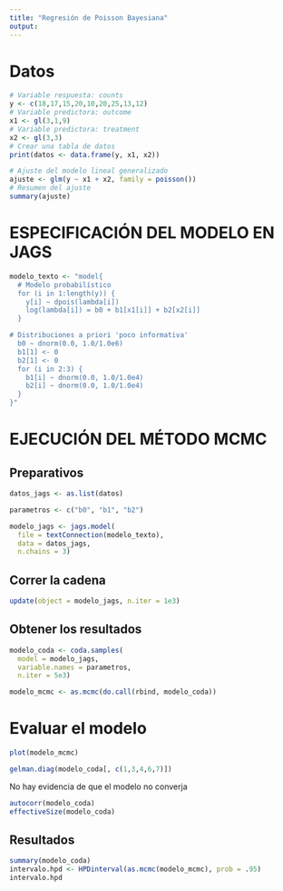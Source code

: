 ```yaml
---
title: "Regresión de Poisson Bayesiana"
output: 
---
```


# Datos

```r
# Variable respuesta: counts
y <- c(18,17,15,20,10,20,25,13,12)
# Variable predictora: outcome
x1 <- gl(3,1,9)
# Variable predictora: treatment
x2 <- gl(3,3)
# Crear una tabla de datos
print(datos <- data.frame(y, x1, x2))
```

```r
# Ajuste del modelo lineal generalizado
ajuste <- glm(y ~ x1 + x2, family = poisson())
# Resumen del ajuste
summary(ajuste)
```

# ESPECIFICACIÓN DEL MODELO EN JAGS ####

```r
modelo_texto <- "model{
  # Modelo probabilístico
  for (i in 1:length(y)) {
    y[i] ~ dpois(lambda[i])
    log(lambda[i]) = b0 + b1[x1[i]] + b2[x2[i]]
  }

# Distribuciones a priori 'poco informativa'
  b0 ~ dnorm(0.0, 1.0/1.0e6)
  b1[1] <- 0
  b2[1] <- 0
  for (i in 2:3) {
    b1[i] ~ dnorm(0.0, 1.0/1.0e4)
    b2[i] ~ dnorm(0.0, 1.0/1.0e4)
  }
}"
```

# EJECUCIÓN DEL MÉTODO MCMC ####

## Preparativos
```r
datos_jags <- as.list(datos)

parametros <- c("b0", "b1", "b2")

modelo_jags <- jags.model(
  file = textConnection(modelo_texto),
  data = datos_jags,
  n.chains = 3)
```

## Correr la cadena
```r
update(object = modelo_jags, n.iter = 1e3)
```

## Obtener los resultados
```r
modelo_coda <- coda.samples(
  model = modelo_jags,
  variable.names = parametros,
  n.iter = 5e3)

modelo_mcmc <- as.mcmc(do.call(rbind, modelo_coda))
```

# Evaluar el modelo

```r
plot(modelo_mcmc)
```

```r
gelman.diag(modelo_coda[, c(1,3,4,6,7)])
```
No hay evidencia de que el modelo no converja
```r
autocorr(modelo_coda)
effectiveSize(modelo_coda)
```

## Resultados
```r
summary(modelo_coda)
intervalo.hpd <- HPDinterval(as.mcmc(modelo_mcmc), prob = .95)
intervalo.hpd
```
